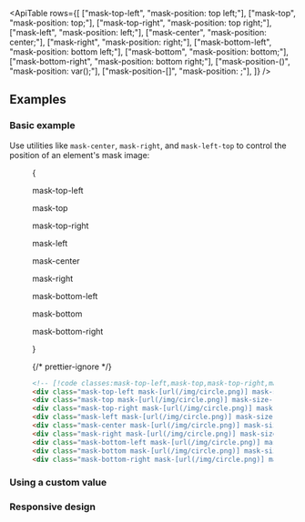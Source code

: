 

<ApiTable
  rows={[
    ["mask-top-left", "mask-position: top left;"],
    ["mask-top", "mask-position: top;"],
    ["mask-top-right", "mask-position: top right;"],
    ["mask-left", "mask-position: left;"],
    ["mask-center", "mask-position: center;"],
    ["mask-right", "mask-position: right;"],
    ["mask-bottom-left", "mask-position: bottom left;"],
    ["mask-bottom", "mask-position: bottom;"],
    ["mask-bottom-right", "mask-position: bottom right;"],
    ["mask-position-(<custom-property>)", "mask-position: var(<custom-property>);"],
    ["mask-position-[<value>]", "mask-position: <value>;"],
  ]}
/>

## Examples

### Basic example

Use utilities like `mask-center`, `mask-right`, and `mask-left-top` to control the position of an element's mask image:

<Figure>

<Example padding={false}>
  {
    <div className="grid grid-cols-3 gap-y-8 p-8 text-center font-mono text-sm font-medium text-gray-500 max-sm:items-end max-sm:justify-between max-sm:px-2 dark:text-gray-400">
      <div className="flex flex-col items-center">
        <p className="mb-3">mask-top-left</p>
        <Stripes className="aspect-[1.333] w-32 rounded-lg max-sm:w-24" border>
          <div className="h-full rounded-lg bg-[url(https://images.unsplash.com/photo-1554629947-334ff61d85dc?ixid=MnwxMjA3fDB8MHxwaG90by1wYWdlfHx8fGVufDB8fHx8&ixlib=rb-1.2.1&auto=format&fit=crop&w=1000&h=1000&q=80)] mask-radial-from-70% mask-radial-to-70% bg-cover bg-center mask-size-[50%_66%] mask-top-left mask-no-repeat"></div>
        </Stripes>
      </div>
      <div className="flex flex-col items-center">
        <p className="mb-3">mask-top</p>
        <Stripes className="aspect-[1.333] w-32 rounded-lg max-sm:w-24" border>
          <div className="h-full rounded-lg bg-[url(https://images.unsplash.com/photo-1554629947-334ff61d85dc?ixid=MnwxMjA3fDB8MHxwaG90by1wYWdlfHx8fGVufDB8fHx8&ixlib=rb-1.2.1&auto=format&fit=crop&w=1000&h=1000&q=80)] mask-radial-from-70% mask-radial-to-70% bg-cover bg-center mask-size-[50%_66%] mask-top mask-no-repeat"></div>
        </Stripes>
      </div>
      <div className="flex flex-col items-center">
        <p className="mb-3">mask-top-right</p>
        <Stripes className="aspect-[1.333] w-32 rounded-lg max-sm:w-24" border>
          <div className="h-full rounded-lg bg-[url(https://images.unsplash.com/photo-1554629947-334ff61d85dc?ixid=MnwxMjA3fDB8MHxwaG90by1wYWdlfHx8fGVufDB8fHx8&ixlib=rb-1.2.1&auto=format&fit=crop&w=1000&h=1000&q=80)] mask-radial-from-70% mask-radial-to-70% bg-cover bg-center mask-size-[50%_66%] mask-top-right mask-no-repeat"></div>
        </Stripes>
      </div>
      <div className="flex flex-col items-center">
        <p className="mb-3">mask-left</p>
        <Stripes className="aspect-[1.333] w-32 rounded-lg max-sm:w-24" border>
          <div className="h-full rounded-lg bg-[url(https://images.unsplash.com/photo-1554629947-334ff61d85dc?ixid=MnwxMjA3fDB8MHxwaG90by1wYWdlfHx8fGVufDB8fHx8&ixlib=rb-1.2.1&auto=format&fit=crop&w=1000&h=1000&q=80)] mask-radial-from-70% mask-radial-to-70% bg-cover bg-center mask-size-[50%_66%] mask-left mask-no-repeat"></div>
        </Stripes>
      </div>
      <div className="flex flex-col items-center">
        <p className="mb-3">mask-center</p>
        <Stripes className="aspect-[1.333] w-32 rounded-lg max-sm:w-24" border>
          <div className="h-full rounded-lg bg-[url(https://images.unsplash.com/photo-1554629947-334ff61d85dc?ixid=MnwxMjA3fDB8MHxwaG90by1wYWdlfHx8fGVufDB8fHx8&ixlib=rb-1.2.1&auto=format&fit=crop&w=1000&h=1000&q=80)] mask-radial-from-70% mask-radial-to-70% bg-cover bg-center mask-size-[50%_66%] mask-center mask-no-repeat"></div>
        </Stripes>
      </div>
      <div className="flex flex-col items-center">
        <p className="mb-3">mask-right</p>
        <Stripes className="aspect-[1.333] w-32 rounded-lg max-sm:w-24" border>
          <div className="h-full rounded-lg bg-[url(https://images.unsplash.com/photo-1554629947-334ff61d85dc?ixid=MnwxMjA3fDB8MHxwaG90by1wYWdlfHx8fGVufDB8fHx8&ixlib=rb-1.2.1&auto=format&fit=crop&w=1000&h=1000&q=80)] mask-radial-from-70% mask-radial-to-70% bg-cover bg-center mask-size-[50%_66%] mask-right mask-no-repeat"></div>
        </Stripes>
      </div>
      <div className="flex flex-col items-center">
        <p className="mb-3">mask-bottom-left</p>
        <Stripes className="aspect-[1.333] w-32 rounded-lg max-sm:w-24" border>
          <div className="h-full rounded-lg bg-[url(https://images.unsplash.com/photo-1554629947-334ff61d85dc?ixid=MnwxMjA3fDB8MHxwaG90by1wYWdlfHx8fGVufDB8fHx8&ixlib=rb-1.2.1&auto=format&fit=crop&w=1000&h=1000&q=80)] mask-radial-from-70% mask-radial-to-70% bg-cover bg-center mask-size-[50%_66%] mask-bottom-left mask-no-repeat"></div>
        </Stripes>
      </div>
      <div className="flex flex-col items-center">
        <p className="mb-3">mask-bottom</p>
        <Stripes className="aspect-[1.333] w-32 rounded-lg max-sm:w-24" border>
          <div className="h-full rounded-lg bg-[url(https://images.unsplash.com/photo-1554629947-334ff61d85dc?ixid=MnwxMjA3fDB8MHxwaG90by1wYWdlfHx8fGVufDB8fHx8&ixlib=rb-1.2.1&auto=format&fit=crop&w=1000&h=1000&q=80)] mask-radial-from-70% mask-radial-to-70% bg-cover bg-center mask-size-[50%_66%] mask-bottom mask-no-repeat"></div>
        </Stripes>
      </div>
      <div className="flex flex-col items-center">
        <p className="mb-3">mask-bottom-right</p>
        <Stripes className="aspect-[1.333] w-32 rounded-lg max-sm:w-24" border>
          <div className="h-full rounded-lg bg-[url(https://images.unsplash.com/photo-1554629947-334ff61d85dc?ixid=MnwxMjA3fDB8MHxwaG90by1wYWdlfHx8fGVufDB8fHx8&ixlib=rb-1.2.1&auto=format&fit=crop&w=1000&h=1000&q=80)] mask-radial-from-70% mask-radial-to-70% bg-cover bg-center mask-size-[50%_66%] mask-bottom-right mask-no-repeat"></div>
        </Stripes>
      </div>
    </div>
  }
</Example>

{/* prettier-ignore */}
```html
<!-- [!code classes:mask-top-left,mask-top,mask-top-right,mask-left,mask-center,mask-right,mask-bottom-left,mask-bottom,mask-bottom-right] -->
<div class="mask-top-left mask-[url(/img/circle.png)] mask-size-[50%] bg-[url(/img/mountains.jpg)] ..."></div>
<div class="mask-top mask-[url(/img/circle.png)] mask-size-[50%] bg-[url(/img/mountains.jpg)] ..."></div>
<div class="mask-top-right mask-[url(/img/circle.png)] mask-size-[50%] bg-[url(/img/mountains.jpg)] ..."></div>
<div class="mask-left mask-[url(/img/circle.png)] mask-size-[50%] bg-[url(/img/mountains.jpg)] ..."></div>
<div class="mask-center mask-[url(/img/circle.png)] mask-size-[50%] bg-[url(/img/mountains.jpg)] ..."></div>
<div class="mask-right mask-[url(/img/circle.png)] mask-size-[50%] bg-[url(/img/mountains.jpg)] ..."></div>
<div class="mask-bottom-left mask-[url(/img/circle.png)] mask-size-[50%] bg-[url(/img/mountains.jpg)] ..."></div>
<div class="mask-bottom mask-[url(/img/circle.png)] mask-size-[50%] bg-[url(/img/mountains.jpg)] ..."></div>
<div class="mask-bottom-right mask-[url(/img/circle.png)] mask-size-[50%] bg-[url(/img/mountains.jpg)] ..."></div>
```

</Figure>

### Using a custom value

<UsingACustomValue utility="mask-position" value="center_top_1rem" name="mask position" variable="mask-position" />

### Responsive design

<ResponsiveDesign property="mask-position" defaultClass="mask-center" featuredClass="mask-top" />
